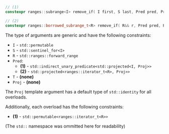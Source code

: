 ```cpp
// (1)
constexpr ranges::subrange<I> remove_if( I first, S last, Pred pred, Proj proj = {} );

// (2)
constexpr ranges::borrowed_subrange_t<R> remove_if( R&& r, Pred pred, Proj proj = {} );
```

The type of arguments are generic and have the following constraints:
- `I` - `std::permutable`
- `S` - `std::sentinel_for<I>`
- `R` - `std::ranges::forward_range`
- `Pred`:
  - **(1)** - `std::indirect_unary_predicate<std::projected<I, Proj>> `
  - **(2)** - `std::projected<ranges::iterator_t<R>, Proj>>`
- `T` - **(none)**
- `Proj` - **(none)**

The `Proj` template argument has a default type of `std::identity` for all overloads.

Additionally, each overload has the following constraints:
- **(1)** - `std::permutable<ranges::iterator_t<R>>`

(The `std::` namespace was ommitted here for readability)
